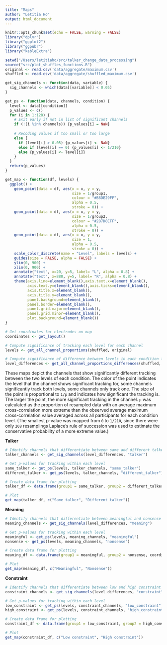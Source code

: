 ```yaml
---
title: "Maps"
author: "Letitia Ho"
output: html_document
---
```


```r
knitr::opts_chunk$set(echo = FALSE, warning = FALSE)
library("dplyr")
library("ggplot2")
library("ggpubr")
library("kableExtra")
```

```r
setwd("/Users/letitiaho/src/talker_change_data_processing")
source("src/plot_shuffles_functions.R")
original <- read.csv('data/aggregate/maximum.csv')
shuffled <- read.csv('data/aggregate/shuffled_maximum.csv')
```

```r
get_sig_channels <- function(data, variable) {
  sig_channels <- which(data[[variable]] < 0.05)
}

get_ps <- function(data, channels, condition) {
  level <- data[[condition]]
  p_values <- c()
  for (i in 1:128) {
    # Exit early if not in list of significant channels
    if (!(i %in% channels)) {p_values[i] = NaN}
    
    # Recoding values if too small or too large
    else {
      if (level[i] > 0.05) {p_values[i] <- NaN}
      else if (level[i] == 0) {p_values[i] <- 1/210}
      else {p_values[i] <- level[i]}
    }
  }
  return(p_values)
}

get_map <- function(df, levels) {
  ggplot() +
    geom_point(data = df, aes(x = x, y = y, 
                              size = 1/group1, 
                              colour = "#B8DE29FF",
                              alpha = 0.5,
                              stroke = 0)) +
    geom_point(data = df, aes(x = x, y = y, 
                              size = 1/group2,
                              colour = "#287D8EFF",
                              alpha = 0.5,
                              stroke = 0)) +
    geom_point(data = df, aes(x = x, y = y, 
                              size = 1,
                              alpha = 0.5,
                              stroke = 0)) + 
    scale_color_discrete(name = "Level", labels = levels) + 
    guides(size = FALSE, alpha = FALSE) +
    ylim(0, 900) +
    xlim(0, 900) +
    annotate("text", x=20, y=5, label= "L", alpha = 0.8) +
    annotate("text", x=880, y=5, label= "R", alpha = 0.8) +
    theme(axis.line=element_blank(),axis.text.x=element_blank(),
          axis.text.y=element_blank(),axis.ticks=element_blank(),
          axis.title.x=element_blank(),
          axis.title.y=element_blank(),
          panel.background=element_blank(),
          panel.border=element_blank(),
          panel.grid.major=element_blank(),
          panel.grid.minor=element_blank(),
          plot.background=element_blank())
}
```

```r
# Get coordinates for electrodes on map
coordinates <- get_layout()

# Compute significance of tracking each level for each channel
levels <- get_all_channel_proportions(shuffled, original)

# Compute significance of difference between levels in each condition for each channel
level_differences <- get_all_channel_proportions_differences(shuffled, original)
```

These maps depict the channels that show significantly different tracking between the two levels of each condition. The color of the point indicates the level that the channel shows significant tracking for, some channels significantly track both levels, some channels only track one. The size of the point is proportional to `1/p` and indicates how significant the tracking is. The larger the point, the more significant tracking in the channel. `p` was calculated as the proportion of resampled data with an average maximum cross-correlation more extreme than the observed average maximum cross-correlation value averaged across all participants for each condition level. (The smallest p-value was mapped from `0` to `1/210`, since there were only `208` resamplings Laplace's rule of succession was used to estimate the conservative probability of a more extreme value.)

**Talker**

```r
# Identify channels that differentiate between same and different talker
talker_channels <- get_sig_channels(level_differences, "talker")

# Get p-values for tracking within each level
same_talker <- get_ps(levels, talker_channels, "same_talker")
different_talker <- get_ps(levels, talker_channels, "different_talker")

# Create data frame for plotting
talker_df <- data.frame(group1 = same_talker, group2 = different_talker, coordinates)

# Plot
get_map(talker_df, c("Same talker", "Different talker"))
```

**Meaning**

```r
# Identify channels that differentiate between meaningful and nonsense
meaning_channels <- get_sig_channels(level_differences, "meaning")

# Get p-values for tracking within each level
meaningful <- get_ps(levels, meaning_channels, "meaningful")
nonsense <- get_ps(levels, meaning_channels, "nonsense")

# Create data frame for plotting
meaning_df <- data.frame(group1 = meaningful, group2 = nonsense, coordinates)

# Plot
get_map(meaning_df, c("Meaningful", "Nonsense"))
```

**Constraint**

```r
# Identify channels that differentiate between low and high constraint
constraint_channels <- get_sig_channels(level_differences, "constraint")

# Get p-values for tracking within each level
low_constraint <- get_ps(levels, constraint_channels, "low_constraint")
high_constraint <- get_ps(levels, constraint_channels, "high_constraint")

# Create data frame for plotting
constraint_df <- data.frame(group1 = low_constraint, group2 = high_constraint, coordinates)

# Plot
get_map(constraint_df, c("Low constraint", "High constraint"))
```